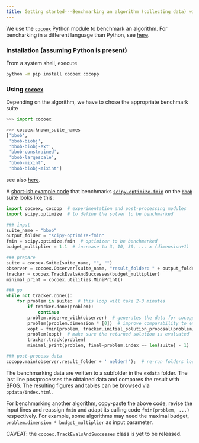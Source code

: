 ```yaml
---
title: Getting started---Benchmarking an algorithm (collecting data) with Python
---
```

We use the [`cocoex`](https://pypi.org/project/cocoex) Python module to benchmark an algorithm.
For bencharking in a different language than Python, see [here](https://github.com/numbbo/coco).

### Installation (assuming Python is present)
From a system shell, execute

```sh
python -m pip install cocoex cocopp
```

### Using [`cocoex`](https://numbbo.github.io/gforge/apidocs-cocoex)
Depending on the algorithm, we have to chose the appropriate benchmark suite

```python
>>> import cocoex

>>> cocoex.known_suite_names
['bbob',
 'bbob-biobj',
 'bbob-biobj-ext',
 'bbob-constrained',
 'bbob-largescale',
 'bbob-mixint',
 'bbob-biobj-mixint']
```

see also [here](https://numbbo.github.io/coco/testsuites).

A [short-ish example code](https://github.com/numbbo/coco/blob/development/code-experiments/build/python/example/example_experiment_for_beginners.py) that benchmarks [`scipy.optimize.fmin`](https://docs.scipy.org/doc/scipy/reference/generated/scipy.optimize.fmin.html) on the [`bbob`](https://numbbo.github.io/coco/testsuites/bbob) suite looks like this:


```python
import cocoex, cocopp  # experimentation and post-processing modules
import scipy.optimize  # to define the solver to be benchmarked

### input
suite_name = "bbob"
output_folder = "scipy-optimize-fmin"
fmin = scipy.optimize.fmin  # optimizer to be benchmarked
budget_multiplier = 1.1  # increase to 3, 10, 30, ... x (dimension+1)

### prepare
suite = cocoex.Suite(suite_name, "", "")
observer = cocoex.Observer(suite_name, "result_folder: " + output_folder)
tracker = cocoex.TrackEvalsAndSuccesses(budget_multiplier)
minimal_print = cocoex.utilities.MiniPrint()

### go
while not tracker.done():
    for problem in suite:  # this loop will take 2-3 minutes
        if tracker.done(problem):
            continue
        problem.observe_with(observer)  # generates the data for cocopp
        problem(problem.dimension * [0])  # improve comparability to existing data
        xopt = fmin(problem, tracker.initial_solution_proposal(problem), disp=False)
        problem(xopt)  # make sure the returned solution is evaluated
        tracker.track(problem)
        minimal_print(problem, final=problem.index == len(suite) - 1)

### post-process data
cocopp.main(observer.result_folder + ' nelder!');  # re-run folders look like "...-001" etc
```

The benchmarking data are written to a subfolder in the `exdata` folder.
The last line postprocesses the obtained data and compares the result with BFGS.
The resulting figures and tables can be browsed via `ppdata/index.html`.

For benchmarking another algorithm, copy-paste the above code, revise the input lines and reassign `fmin` and adapt its calling code `fmin(problem, ...)` respectively.
For example, some algorithms may need the maximal budget, `problem.dimension * budget_multiplier` as input parameter.

CAVEAT: the `cocoex.TrackEvalsAndSuccesses` class is yet to be released.

